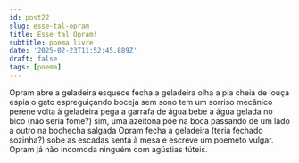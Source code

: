 ```yaml
---
id: post22
slug: esse-tal-opram
title: Esse tal Opram!
subtitle: poema livre
date: '2025-02-23T11:52:45.889Z'
draft: false
tags: [poema]
---
```

Opram abre a geladeira
esquece
fecha a geladeira
olha a pia cheia de louça
espia o gato espreguiçando
boceja sem sono 
tem um sorriso mecânico
perene
volta à geladeira
pega a garrafa de água
bebe a água gelada no bico
(não seria fome?)
sim, uma azeitona
põe na boca 
passando de um lado a outro
na bochecha
salgada
Opram fecha a geladeira
(teria fechado sozinha?)
sobe as escadas
senta à mesa e escreve
um poemeto vulgar.
Opram já não incomoda
ninguém com agústias
fúteis.